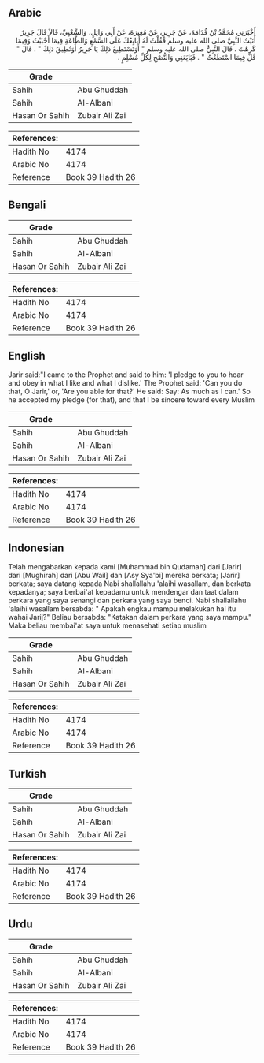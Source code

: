 ## Arabic


<div dir="rtl" lang="ar" style={{fontSize:'larger',backgroundColor:'#f8f9fa',padding:20}}>
أَخْبَرَنِي مُحَمَّدُ بْنُ قُدَامَةَ، عَنْ جَرِيرٍ، عَنْ مُغِيرَةَ، عَنْ أَبِي وَائِلٍ، وَالشَّعْبِيِّ، قَالاَ قَالَ جَرِيرٌ أَتَيْتُ النَّبِيَّ صلى الله عليه وسلم فَقُلْتُ لَهُ أُبَايِعُكَ عَلَى السَّمْعِ وَالطَّاعَةِ فِيمَا أَحْبَبْتُ وَفِيمَا كَرِهْتُ ‏.‏ قَالَ النَّبِيُّ صلى الله عليه وسلم ‏"‏ أَوَتَسْتَطِيعُ ذَلِكَ يَا جَرِيرُ أَوَتُطِيقُ ذَلِكَ ‏"‏ ‏.‏ قَالَ ‏"‏ قُلْ فِيمَا اسْتَطَعْتُ ‏"‏ ‏.‏ فَبَايَعَنِي وَالنُّصْحِ لِكُلِّ مُسْلِمٍ ‏.‏
</div>
<div style={{backgroundColor:'#f8f9fa',padding:20, marginBottom: 10}}><table> <thead> <tr> <th>Grade</th> <th></th> </tr> </thead> <tbody> <tr><td>Sahih</td><td>Abu Ghuddah</td></tr><tr><td>Sahih</td><td>Al-Albani</td></tr><tr><td>Hasan Or Sahih</td><td>Zubair Ali Zai</td></tr></tbody></table><table> <thead> <tr> <th>References:</th> <th></th> </tr> </thead> <tbody><tr><td>Hadith No</td><td>4174</td></tr><tr><td>Arabic No</td><td>4174</td></tr><tr><td>Reference</td><td>Book 39 Hadith 26</td></tr></tbody></table></div>

## Bengali


<div dir="ltr" lang="bn" style={{fontSize:'larger',backgroundColor:'#f8f9fa',padding:20}}>

</div>
<div style={{backgroundColor:'#f8f9fa',padding:20, marginBottom: 10}}><table> <thead> <tr> <th>Grade</th> <th></th> </tr> </thead> <tbody> <tr><td>Sahih</td><td>Abu Ghuddah</td></tr><tr><td>Sahih</td><td>Al-Albani</td></tr><tr><td>Hasan Or Sahih</td><td>Zubair Ali Zai</td></tr></tbody></table><table> <thead> <tr> <th>References:</th> <th></th> </tr> </thead> <tbody><tr><td>Hadith No</td><td>4174</td></tr><tr><td>Arabic No</td><td>4174</td></tr><tr><td>Reference</td><td>Book 39 Hadith 26</td></tr></tbody></table></div>

## English


<div dir="ltr" lang="en" style={{fontSize:'larger',backgroundColor:'#f8f9fa',padding:20}}>
Jarir said:"I came to the Prophet and said to him: 'I pledge to you to hear and obey in what I like and what I dislike.' The Prophet said: 'Can you do that, O Jarir,' or, 'Are you able for that?' He said: Say: As much as I can.' So he accepted my pledge (for that), and that I be sincere toward every Muslim
</div>
<div style={{backgroundColor:'#f8f9fa',padding:20, marginBottom: 10}}><table> <thead> <tr> <th>Grade</th> <th></th> </tr> </thead> <tbody> <tr><td>Sahih</td><td>Abu Ghuddah</td></tr><tr><td>Sahih</td><td>Al-Albani</td></tr><tr><td>Hasan Or Sahih</td><td>Zubair Ali Zai</td></tr></tbody></table><table> <thead> <tr> <th>References:</th> <th></th> </tr> </thead> <tbody><tr><td>Hadith No</td><td>4174</td></tr><tr><td>Arabic No</td><td>4174</td></tr><tr><td>Reference</td><td>Book 39 Hadith 26</td></tr></tbody></table></div>

## Indonesian


<div dir="ltr" lang="id" style={{fontSize:'larger',backgroundColor:'#f8f9fa',padding:20}}>
Telah mengabarkan kepada kami [Muhammad bin Qudamah] dari [Jarir] dari [Mughirah] dari [Abu Wail] dan [Asy Sya'bi] mereka berkata; [Jarir] berkata; saya datang kepada Nabi shallallahu 'alaihi wasallam, dan berkata kepadanya; saya berbai'at kepadamu untuk mendengar dan taat dalam perkara yang saya senangi dan perkara yang saya benci. Nabi shallallahu 'alaihi wasallam bersabda: " Apakah engkau mampu melakukan hal itu wahai Jarij?" Beliau bersabda: "Katakan dalam perkara yang saya mampu." Maka beliau membai'at saya untuk menasehati setiap muslim
</div>
<div style={{backgroundColor:'#f8f9fa',padding:20, marginBottom: 10}}><table> <thead> <tr> <th>Grade</th> <th></th> </tr> </thead> <tbody> <tr><td>Sahih</td><td>Abu Ghuddah</td></tr><tr><td>Sahih</td><td>Al-Albani</td></tr><tr><td>Hasan Or Sahih</td><td>Zubair Ali Zai</td></tr></tbody></table><table> <thead> <tr> <th>References:</th> <th></th> </tr> </thead> <tbody><tr><td>Hadith No</td><td>4174</td></tr><tr><td>Arabic No</td><td>4174</td></tr><tr><td>Reference</td><td>Book 39 Hadith 26</td></tr></tbody></table></div>

## Turkish


<div dir="ltr" lang="tr" style={{fontSize:'larger',backgroundColor:'#f8f9fa',padding:20}}>

</div>
<div style={{backgroundColor:'#f8f9fa',padding:20, marginBottom: 10}}><table> <thead> <tr> <th>Grade</th> <th></th> </tr> </thead> <tbody> <tr><td>Sahih</td><td>Abu Ghuddah</td></tr><tr><td>Sahih</td><td>Al-Albani</td></tr><tr><td>Hasan Or Sahih</td><td>Zubair Ali Zai</td></tr></tbody></table><table> <thead> <tr> <th>References:</th> <th></th> </tr> </thead> <tbody><tr><td>Hadith No</td><td>4174</td></tr><tr><td>Arabic No</td><td>4174</td></tr><tr><td>Reference</td><td>Book 39 Hadith 26</td></tr></tbody></table></div>

## Urdu


<div dir="rtl" lang="ur" style={{fontSize:'larger',backgroundColor:'#f8f9fa',padding:20}}>

</div>
<div style={{backgroundColor:'#f8f9fa',padding:20, marginBottom: 10}}><table> <thead> <tr> <th>Grade</th> <th></th> </tr> </thead> <tbody> <tr><td>Sahih</td><td>Abu Ghuddah</td></tr><tr><td>Sahih</td><td>Al-Albani</td></tr><tr><td>Hasan Or Sahih</td><td>Zubair Ali Zai</td></tr></tbody></table><table> <thead> <tr> <th>References:</th> <th></th> </tr> </thead> <tbody><tr><td>Hadith No</td><td>4174</td></tr><tr><td>Arabic No</td><td>4174</td></tr><tr><td>Reference</td><td>Book 39 Hadith 26</td></tr></tbody></table></div>